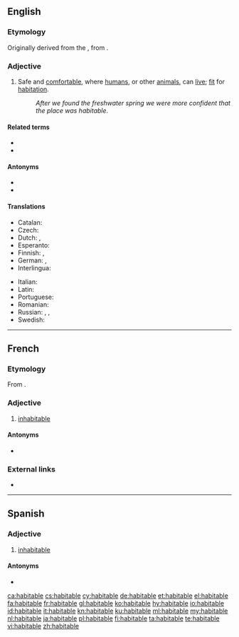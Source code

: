 ==English==

===Etymology===
Originally derived from the {{etyl|la|en}} {{m|la|habitābilis||habitable}}, from {{m|la|habitō||dwell, live}}.

===Adjective===
{{en-adj}}

# Safe and [[comfortable]], where [[humans]], or other [[animals]], can [[live]]; [[fit]] for [[habitation]].
#: ''After we found the freshwater spring we were more confident that the place was habitable''.

====Related terms====
* {{l|en|habitat}}
* {{l|en|inhabitable}}

====Antonyms====
* {{l|en|unhabitable}}
* {{l|en|uninhabitable}}

====Translations====
{{trans-top|where humans or other animals can live}}
* Catalan: {{t+|ca|habitable}}
* Czech: {{t|cs|obyvatelný}}
* Dutch: {{t+|nl|bewoonbaar}}, {{t+|nl|bewoonbare}}
* Esperanto: {{t|eo|enloĝebla}}
* Finnish: {{t+|fi|asuttava}}, {{t|fi|asuinkelpoinen}}
* German: {{t+|de|bewohnbar}}, {{t+|de|habitabel}}
* Interlingua: {{t|ia|habitabile}}
{{trans-mid}}
* Italian: {{t+|it|abitabile}}
* Latin: {{t|la|habitabilis}}
* Portuguese: {{t+|pt|habitável}}
* Romanian: {{t+|ro|locuibil}}
* Russian: {{t|ru|[[приго́дный]] [[для]] [[жизнь|жи́зни]]}}, {{t|ru|[[го́дный]] [[для]] [[жильё|жилья́]]}}, {{t+|ru|жило́й}}
* Swedish: {{t+|sv|beboelig}}
{{trans-bottom}}

{{trans-see|inhabited}}

----

==French==

===Etymology===
From {{etyl|la|fr}} {{m|la|habitabilis}}.

===Adjective===
{{fr-adj|mf}}

# [[inhabitable]]

====Antonyms====
* {{l|fr|inhabitable}}

===External links===
* {{R:TLFi}}

----

==Spanish==

===Adjective===
{{es-adj}}

# [[inhabitable]]

====Antonyms====
* {{l|es|inhabitable}}
[[ca:habitable]]
[[cs:habitable]]
[[cy:habitable]]
[[de:habitable]]
[[et:habitable]]
[[el:habitable]]
[[fa:habitable]]
[[fr:habitable]]
[[gl:habitable]]
[[ko:habitable]]
[[hy:habitable]]
[[io:habitable]]
[[id:habitable]]
[[it:habitable]]
[[kn:habitable]]
[[ku:habitable]]
[[ml:habitable]]
[[my:habitable]]
[[nl:habitable]]
[[ja:habitable]]
[[pl:habitable]]
[[fi:habitable]]
[[ta:habitable]]
[[te:habitable]]
[[vi:habitable]]
[[zh:habitable]]